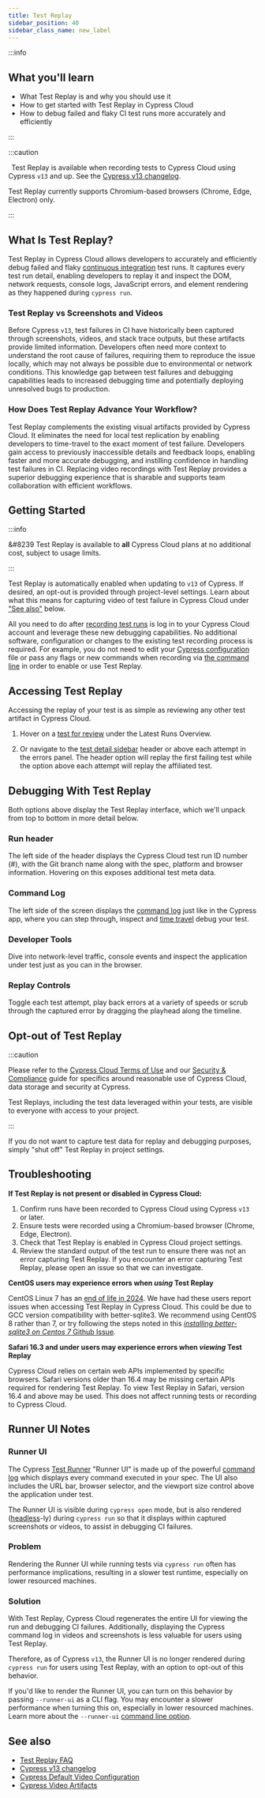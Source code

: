 ```yaml
---
title: Test Replay
sidebar_position: 40
sidebar_class_name: new_label
---
```


:::info

## <Icon name="graduation-cap" /> What you'll learn

- What Test Replay is and why you should use it
- How to get started with Test Replay in Cypress Cloud
- How to debug failed and flaky CI test runs more accurately and efficiently

:::

:::caution

&#8239;<Icon name="exclamation-triangle" /> Test Replay is available when recording tests to Cypress Cloud using Cypress `v13` and up. See the [Cypress v13 changelog](/guides/references/changelog#13-0-0).

Test Replay currently supports Chromium-based browsers (Chrome, Edge, Electron) only.

:::

## What Is Test Replay?

Test Replay in Cypress Cloud allows developers to accurately and efficiently debug failed and flaky [continuous integration](/guides/continuous-integration/introduction) test runs. It captures every test run detail, enabling developers to replay it and inspect the DOM, network requests, console logs, JavaScript errors, and element rendering as they happened during `cypress run`.

<DocsVideo
  title="Test Replay Product Demo"
  src="https://youtube.com/embed/vFLShoCM8pA"
/>

### Test Replay vs Screenshots and Videos

Before Cypress `v13`, test failures in CI have historically been captured through screenshots, videos, and stack trace outputs, but these artifacts provide limited information. Developers often need more context to understand the root cause of failures, requiring them to reproduce the issue locally, which may not always be possible due to environmental or network conditions. This knowledge gap between test failures and debugging capabilities leads to increased debugging time and potentially deploying unresolved bugs to production.

### How Does Test Replay Advance Your Workflow?

Test Replay complements the existing visual artifacts provided by Cypress Cloud. It eliminates the need for local test replication by enabling developers to time-travel to the exact moment of test failure. Developers gain access to previously inaccessible details and feedback loops, enabling faster and more accurate debugging, and instilling confidence in handling test failures in CI. Replacing video recordings with Test Replay provides a superior debugging experience that is sharable and supports team collaboration with efficient workflows.

## Getting Started

:::info

&#8239<Icon name="check-circle" /> Test Replay is available to **all** Cypress Cloud plans at no additional cost, subject to usage limits.

<CloudFreePlan />

:::

Test Replay is automatically enabled when updating to `v13` of Cypress. If desired, an opt-out is provided through project-level settings. Learn about what this means for capturing video of test failure in Cypress Cloud under ["See also"](#See-also) below.

All you need to do after [recording test runs](/guides/cloud/getting-started) is log in to your Cypress Cloud account and leverage these new debugging capabilities. No additional software, configuration or changes to the existing test recording process is required. For example, you do not need to edit your [Cypress configuration](/guides/references/configuration) file or pass any flags or new commands when recording via [the command line](/guides/guides/command-line#Commands) in order to enable or use Test Replay.

## Accessing Test Replay

Accessing the replay of your test is as simple as reviewing any other test artifact in Cypress Cloud.

1. Hover on a [test for review](/guides/cloud/debugging/recorded-runs#Tests-for-Review) under the Latest Runs Overview.

   <DocsImage
     src="/img/guides/cloud/test-replay/replay_row_magnified.jpg"
     alt="Run overview row"
   />

2. Or navigate to the [test detail sidebar](/guides/cloud/debugging/recorded-runs#Test-detail-sidebar) header or above each attempt in the errors panel. The header option will replay the first failing test while the option above each attempt will replay the affiliated test.

   <DocsImage
     src="/img/guides/cloud/test-replay/replay_sidebar_magnified.jpg"
     alt="Run sidebar"
     width="60%"
   />

## Debugging With Test Replay

Both options above display the Test Replay interface, which we'll unpack from top to bottom in more detail below.

### Run header

The left side of the header displays the Cypress Cloud test run ID number (#), with the Git branch name along with the spec, platform and browser information. Hovering on this exposes additional test meta data.

<DocsImage
  src="/img/guides/cloud/test-replay/test-replay-header.jpg"
  alt="Test Replay header"
/>

### Command Log

The left side of the screen displays the [command log](/guides/core-concepts/cypress-app#Command-Log) just like in the Cypress app, where you can step through, inspect and [time travel](/guides/core-concepts/cypress-app#Time-traveling) debug your test.

<DocsImage
  src="/img/guides/cloud/test-replay/command-log.png"
  alt="Test Replay Developer Tools panel"
  width="60%"
/>

### Developer Tools

Dive into network-level traffic, console events and inspect the application under test just as you can in the browser.

<DocsImage
  src="/img/guides/cloud/test-replay/dev-tools.png"
  alt="Test Replay Developer Tools panel"
  width="60%"
/>

### Replay Controls

Toggle each test attempt, play back errors at a variety of speeds or scrub through the captured error by dragging the playhead along the timeline.

<DocsImage
  src="/img/guides/cloud/test-replay/scrubber.png"
  alt="Test Replay scrubber controls"
/>

## Opt-out of Test Replay

:::caution

Please refer to the [Cypress Cloud Terms of Use](https://cloud.cypress.io/terms-of-use) and our [Security & Compliance](https://www.cypress.io/security/) guide for specifics around reasonable use of Cypress Cloud, data storage and security at Cypress.

Test Replays, including the test data leveraged within your tests, are visible to everyone with access to your project.

:::

If you do not want to capture test data for replay and debugging purposes, simply "shut off" Test Replay in project settings.

<DocsImage
  src="/img/guides/cloud/test-replay/opt-out.png"
  alt="Test Replay opt-out controls"
/>

## Troubleshooting

**If Test Replay is not present or disabled in Cypress Cloud:**

1. Confirm runs have been recorded to Cypress Cloud using Cypress `v13` or later.
2. Ensure tests were recorded using a Chromium-based browser (Chrome, Edge, Electron).
3. Check that Test Replay is enabled in Cypress Cloud project settings.
4. Review the standard output of the test run to ensure there was not an error capturing Test Replay. If you encounter an error capturing Test Replay, please open an issue so that we can investigate.

**CentOS users may experience errors when _using_ Test Replay**

CentOS Linux 7 has an [end of life in 2024](https://blog.centos.org/2023/04/end-dates-are-coming-for-centos-stream-8-and-centos-linux-7/). We have had these users report issues when accessing Test Replay in Cypress Cloud. This could be due to GCC version compatibility with better-sqlite3. We recommend using CentOS 8 rather than 7, or try following the steps noted in this [_installing better-sqlite3 on Centos 7_ Github Issue](https://github.com/WiseLibs/better-sqlite3/issues/648#issuecomment-1000361827).

**Safari 16.3 and under users may experience errors when _viewing_ Test Replay**

Cypress Cloud relies on certain web APIs implemented by specific browsers. Safari versions older than 16.4 may be missing certain APIs required for rendering Test Replay. To view Test Replay in Safari, version 16.4 and above may be used. This does not affect running tests or recording to Cypress Cloud.

## Runner UI Notes

### Runner UI

The Cypress [Test Runner](/guides/core-concepts/cypress-app#Test-Runner) "Runner UI" is made up of the powerful [command log](/guides/core-concepts/cypress-app#Command-Log) which displays every command executed in your spec. The UI also includes the URL bar, browser selector, and the viewport size control above the application under test.

The Runner UI is visible during `cypress open` mode, but is also rendered ([headless](/guides/guides/command-line#Options)-ly) during `cypress run` so that it displays within captured screenshots or videos, to assist in debugging CI failures.

### Problem

Rendering the Runner UI while running tests via `cypress run` often has performance implications, resulting in a slower test runtime, especially on lower resourced machines.

### Solution

With Test Replay, Cypress Cloud regenerates the entire UI for viewing the run and debugging CI failures. Additionally, displaying the Cypress command log in videos and screenshots is less valuable for users using Test Replay.

Therefore, as of Cypress `v13`, the Runner UI is no longer rendered during `cypress run` for users using Test Replay, with an option to opt-out of this behavior.

If you'd like to render the Runner UI, you can turn on this behavior by passing `--runner-ui` as a CLI flag. You may encounter a slower performance when turning this on, especially in lower resourced machines. Learn more about the `--runner-ui` [command line option](/guides/guides/command-line#cypress-run-runner-ui).

## See also

- [Test Replay FAQ](/faq/questions/cloud-faq#Test-Replay)
- [Cypress v13 changelog](/guides/references/changelog#13-0-0)
- [Cypress Default Video Configuration](/guides/references/configuration#Videos)
- [Cypress Video Artifacts](/guides/guides/screenshots-and-videos#Videos)
